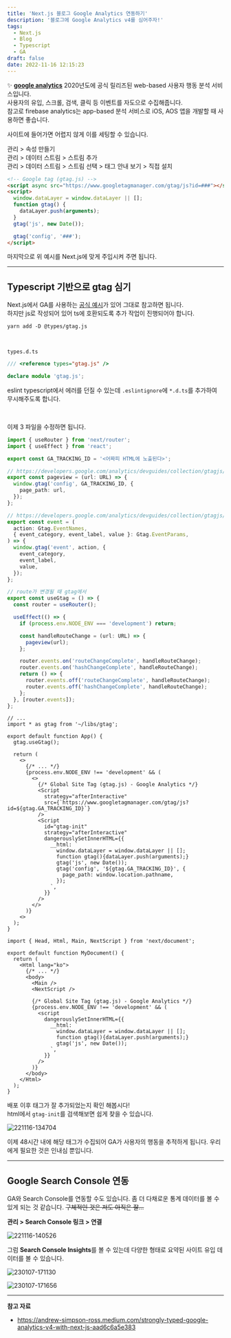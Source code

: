 ```yaml
---
title: 'Next.js 블로그 Google Analytics 연동하기'
description: '블로그에 Google Analytics v4를 심어주자!'
tags:
  - Next.js
  - Blog
  - Typescript
  - GA
draft: false
date: 2022-11-16 12:15:23
---
```


✨ [**google analytics**](https://analytics.google.com/analytics/web/)
2020년도에 공식 릴리즈된 web-based 사용자 행동 분석 서비스입니다.  
사용자의 유입, 스크롤, 검색, 클릭 등 이벤트를 자도으로 수집해줍니다.  
참고로 firebase analytics는 app-based 분석 서비스로 iOS, AOS 앱을 개발할 때 사용하면 좋습니다.

사이트에 들어가면 어렵지 않게 이를 세팅할 수 있습니다.

관리 > 속성 만들기  
관리 > 데이터 스트림 > 스트림 추가  
관리 > 데이터 스트림 > 스트림 선택 > 태그 안내 보기 > 직접 설치

```html
<!-- Google tag (gtag.js) -->
<script async src="https://www.googletagmanager.com/gtag/js?id=###"></script>
<script>
  window.dataLayer = window.dataLayer || [];
  function gtag() {
    dataLayer.push(arguments);
  }
  gtag('js', new Date());

  gtag('config', '###');
</script>
```

마지막으로 위 예시를 Next.js에 맞게 주입시켜 주면 됩니다.

---

## Typescript 기반으로 gtag 심기

Next.js에서 GA를 사용하는 [공식 예시](https://github.com/vercel/next.js/tree/canary/examples/with-google-analytics)가 있어 그대로 참고하면 됩니다.  
하지만 js로 작성되어 있어 ts에 호환되도록 추가 작업이 진행되어야 합니다.

```shell
yarn add -D @types/gtag.js
```

<br />

`types.d.ts`

```ts
/// <reference types="gtag.js" />

declare module 'gtag.js';
```

eslint typescript에서 에러를 던질 수 있는데 `.eslintignore`에 `*.d.ts`를 추가하여 무시해주도록 합니다.

<br />

이제 3 파일을 수정하면 됩니다.

```ts:libs/gtags.ts
import { useRouter } from 'next/router';
import { useEffect } from 'react';

export const GA_TRACKING_ID = '<어짜피 HTML에 노출된다>';

// https://developers.google.com/analytics/devguides/collection/gtagjs/pages
export const pageview = (url: URL) => {
  window.gtag('config', GA_TRACKING_ID, {
    page_path: url,
  });
};

// https://developers.google.com/analytics/devguides/collection/gtagjs/events
export const event = (
  action: Gtag.EventNames,
  { event_category, event_label, value }: Gtag.EventParams,
) => {
  window.gtag('event', action, {
    event_category,
    event_label,
    value,
  });
};

// route가 변경될 때 gtag에서
export const useGtag = () => {
  const router = useRouter();

  useEffect(() => {
    if (process.env.NODE_ENV === 'development') return;

    const handleRouteChange = (url: URL) => {
      pageview(url);
    };

    router.events.on('routeChangeComplete', handleRouteChange);
    router.events.on('hashChangeComplete', handleRouteChange);
    return () => {
      router.events.off('routeChangeComplete', handleRouteChange);
      router.events.off('hashChangeComplete', handleRouteChange);
    };
  }, [router.events]);
};
```

```tsx:_app.tsx
// ...
import * as gtag from '~/libs/gtag';

export default function App() {
  gtag.useGtag();

  return (
    <>
      {/* ... */}
      {process.env.NODE_ENV !== 'development' && (
        <>
          {/* Global Site Tag (gtag.js) - Google Analytics */}
          <Script
            strategy="afterInteractive"
            src={`https://www.googletagmanager.com/gtag/js?id=${gtag.GA_TRACKING_ID}`}
          />
          <Script
            id="gtag-init"
            strategy="afterInteractive"
            dangerouslySetInnerHTML={{
              __html: `
                window.dataLayer = window.dataLayer || [];
                function gtag(){dataLayer.push(arguments);}
                gtag('js', new Date());
                gtag('config', '${gtag.GA_TRACKING_ID}', {
                  page_path: window.location.pathname,
                });
              `,
            }}
          />
        </>
      )}
    <>
  );
}

```

```tsx:_document.tsx
import { Head, Html, Main, NextScript } from 'next/document';

export default function MyDocument() {
  return (
    <Html lang="ko">
      {/* ... */}
      <body>
        <Main />
        <NextScript />

        {/* Global Site Tag (gtag.js) - Google Analytics */}
        {process.env.NODE_ENV !== 'development' && (
          <script
            dangerouslySetInnerHTML={{
              __html: `
                window.dataLayer = window.dataLayer || [];
                function gtag(){dataLayer.push(arguments);}
                gtag('js', new Date());
              `,
            }}
          />
        )}
      </body>
    </Html>
  );
}
```

배포 이후 태그가 잘 추가되었는지 확인 해봅시다!  
html에서 `gtag-init`를 검색해보면 쉽게 찾을 수 있습니다.

![221116-134704](/images/posts/5-google-analytics/221116-134704.png)

이제 48시간 내에 해당 태그가 수집되어 GA가 사용자의 행동을 추적하게 됩니다.
우리에게 필요한 것은 인내심 뿐입니다.

---

## Google Search Console 연동

GA와 Search Console를 연동할 수도 있습니다.
좀 더 다채로운 통계 데이터를 볼 수 있게 되는 것 같습니다. ~~구체적인 것은 저도 아직은 잘...~~

**관리 > Search Console 링크 > 연결**

![221116-140526](/images/posts/5-google-analytics/221116-140526.png)

그럼 **Search Console Insights**를 볼 수 있는데 다양한 형태로 요약된 사이트 유입 데이터를 볼 수 있습니다.

![230107-171130](/images/posts/5-google-analytics/230107-171130.png)

![230107-171656](/images/posts/5-google-analytics/230107-171656.png)

---

**참고 자료**

- https://andrew-simpson-ross.medium.com/strongly-typed-google-analytics-v4-with-next-js-aad6c6a5e383
